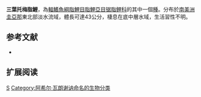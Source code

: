 {{Speciesbox 
| genus = Tometes
| species = trilobatus
| status = NE
| status_system = IUCN3.1
| authority =  [[Achille_Valenciennes|Valenciennes]], 1840
| synonyms = *''Myletes trilobatus''<br /><small>Valenciennes, 1850</small>
*''Tometes unilobatus''<br /><small>Valenciennes, 1850</small>
*''Myleus unilobatus''<br /><small>Valenciennes, 1850</small>
}}
'''三葉托梅脂鯉'''，為[[輻鰭魚綱|輻鰭魚綱]][[脂鯉目|脂鯉目]][[脂鯉亞目|脂鯉亞目]][[锯脂鲤科|锯脂鲤科]]的其中一個[[種|種]]。分布於[[南美洲|南美洲]][[圭亞那|圭亞那]]東北部淡水流域，體長可達43公分，棲息在底中層水域，生活習性不明。

==参考文献==
{{refbegin}}
*{{FishBase_species|genus=Tometes|species=trilobatus|year=2014|month=1}}
{{refend}}

== 扩展阅读 ==
{{refbegin}}
{{wikispecies-inline|Tometes trilobatus|三葉托梅脂鯉}}
{{refend}}

{{Taxonbar|from=Q2918610}}

[[Category:托梅脂鯉屬|S]]
[[Category:阿希尔·瓦朗谢讷命名的生物分类|Category:阿希尔·瓦朗谢讷命名的生物分类]]


{{魚類小作品}}